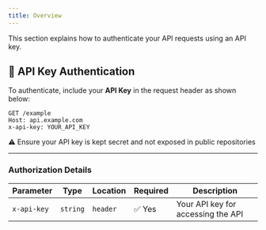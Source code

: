 ```yaml
---
title: Overview
---
```



This section explains how to authenticate your API requests using an API key.

## 🔐 API Key Authentication

To authenticate, include your **API Key** in the request header as shown below:

```http
GET /example
Host: api.example.com
x-api-key: YOUR_API_KEY
```
⚠️ Ensure your API key is kept secret and not exposed in public repositories


---




### Authorization Details

| **Parameter** | **Type** | **Location** | **Required** | **Description** |
|---------------|---------|-------------|-------------|-----------------|
| `x-api-key`   | `string` | `header`     | ✅ Yes       | Your API key for accessing the API |



